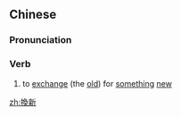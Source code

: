 {{also|换新}}
==Chinese==
{{zh-forms|s=换新}}

===Pronunciation===
{{zh-pron
|m=huànxīn
|h=pfs=von-sîn
|mn=ōaⁿ-sin
|cat=v
}}

===Verb===
{{zh-verb}}

# {{lb|zh|literary}} to [[exchange]] (the [[old]]) for [[something]] [[new]]

[[zh:換新]]